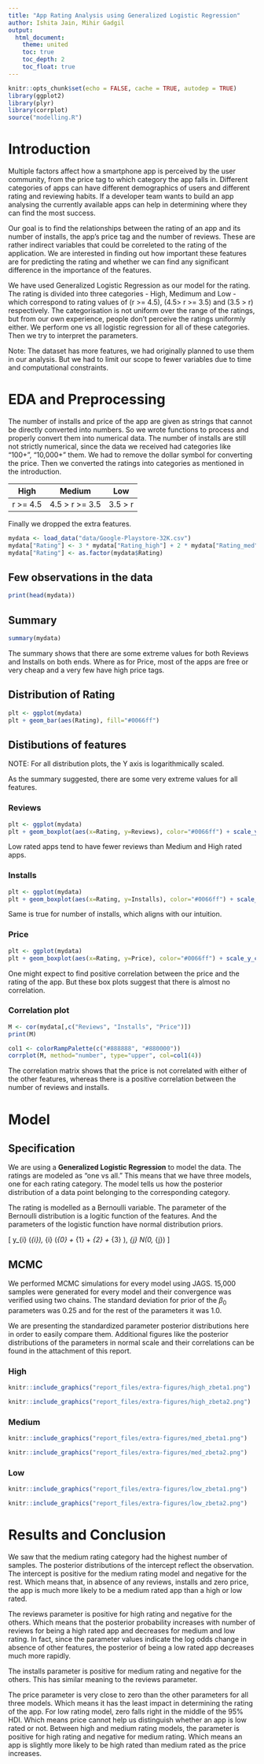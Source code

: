 ```yaml
---
title: "App Rating Analysis using Generalized Logistic Regression"
author: Ishita Jain, Mihir Gadgil
output:
  html_document:
    theme: united
    toc: true
    toc_depth: 2
    toc_float: true
---
```


```r
knitr::opts_chunk$set(echo = FALSE, cache = TRUE, autodep = TRUE)
library(ggplot2)
library(plyr)
library(corrplot)
source("modelling.R")
```

# Introduction

Multiple factors affect how a smartphone app is perceived by the user community, from the price tag to which category the app falls in. Different categories of apps can have different demographics of users and different rating and reviewing habits. If a developer team wants to build an app analysing the currently available apps can help in determining where they can find the most success.

Our goal is to find the relationships between the rating of an app and its number of installs, the app's price tag and the number of reviews. These are rather indirect variables that could be correleted to the rating of the application. We are interested in finding out how important these features are for predicting the rating and whether we can find any significant difference in the importance of the features.

We have used Generalized Logistic Regression as our model for the rating. The rating is divided into three categories - High, Medimum and Low - which correspond to rating values of (r >= 4.5), (4.5> r >= 3.5) and (3.5 > r) respectively. The categorisation is not uniform over the range of the ratings, but from our own experience, people don't perceive the ratings uniformly either. We perform one vs all logistic regression for all of these categories. Then we try to interpret the parameters.

Note: The dataset has more features, we had originally planned to use them in our analysis. But we had to limit our scope to fewer variables due to time and computational constraints.

# EDA and Preprocessing

The number of installs and price of the app are given as strings that cannot be directly converted into numbers. So we wrote functions to process and properly convert them into numerical data. The number of installs are still not strictly numerical, since the data we received had categories like "100+", "10,000+" them. We had to remove the dollar symbol for converting the price. Then we converted the ratings into categories as mentioned in the introduction.

| High     | Medium         | Low     |
|:--------:|:--------------:|:-------:|
| r >= 4.5 | 4.5 > r >= 3.5 | 3.5 > r |

Finally we dropped the extra features.

```r
mydata <- load_data("data/Google-Playstore-32K.csv")
mydata["Rating"] <- 3 * mydata["Rating_high"] + 2 * mydata["Rating_med"] + 1 * mydata["Rating_low"]
mydata["Rating"] <- as.factor(mydata$Rating)
```

## Few observations in the data
```r
print(head(mydata))
```

## Summary
```r
summary(mydata)
```
The summary shows that there are some extreme values for both Reviews and Installs on both ends. Where as for Price, most of the apps are free or very cheap and a very few have high price tags.

## Distribution of Rating
```r
plt <- ggplot(mydata)
plt + geom_bar(aes(Rating), fill="#0066ff")
```

## Distibutions of features

NOTE: For all distribution plots, the Y axis is logarithmically scaled.

As the summary suggested, there are some very extreme values for all features.

### Reviews
```r
plt <- ggplot(mydata)
plt + geom_boxplot(aes(x=Rating, y=Reviews), color="#0066ff") + scale_y_continuous(trans = "log10")
```

Low rated apps tend to have fewer reviews than Medium and High rated apps.

### Installs
```r
plt <- ggplot(mydata)
plt + geom_boxplot(aes(x=Rating, y=Installs), color="#0066ff") + scale_y_continuous(trans = "log10")
```

Same is true for number of installs, which aligns with our intuition.

### Price
```r
plt <- ggplot(mydata)
plt + geom_boxplot(aes(x=Rating, y=Price), color="#0066ff") + scale_y_continuous(trans = "log10")
```

One might expect to find positive correlation between the price and the rating of the app. But these box plots suggest that there is almost no correlation.

### Correlation plot
```r
M <- cor(mydata[,c("Reviews", "Installs", "Price")])
print(M)
```

```r
col1 <- colorRampPalette(c("#888888", "#880000"))
corrplot(M, method="number", type="upper", col=col1(4))
```

The correlation matrix shows that the price is not correlated with either of the other features, whereas there is a positive correlation between the number of reviews and installs.

# Model

## Specification

We are using a **Generalized Logistic Regression** to model the data. The ratings are modeled as "one vs all." This means that we have three models, one for each rating category. The model tells us how the posterior distribution of a data point belonging to the corresponding category.

The rating is modelled as a Bernoulli variable. The parameter of the Bernoulli distribution is a logitic function of the features. And the parameters of the logistic function have normal distribution priors.

\[
y_{i} \leftarrow \mathrm{Bernoulli}\left(\mu_{i}\right), \mu_{i} \leftarrow \mathrm{logistic}\left(\beta_{0} + \beta_{1} \cdot \mathrm{Reviews} + \beta_{2} \cdot \mathrm{Installs} + \beta_{3} \cdot \mathrm{Price}\right), \beta_{j} \leftarrow N(0, \sigma_{j})
\]

## MCMC

We performed MCMC simulations for every model using JAGS. 15,000 samples were generated for every model and their convergence was verified using two chains. The standard deviation for prior of the $\beta_{0}$ parameters was 0.25 and for the rest of the parameters it was 1.0.

We are presenting the standardized parameter posterior distributions here in order to easily compare them. Additional figures like the posterior distributions of the parameters in normal scale and their correlations can be found in the attachment of this report.

### High
```r
knitr::include_graphics("report_files/extra-figures/high_zbeta1.png")
```
```r
knitr::include_graphics("report_files/extra-figures/high_zbeta2.png")
```

### Medium
```r
knitr::include_graphics("report_files/extra-figures/med_zbeta1.png")
```
```r
knitr::include_graphics("report_files/extra-figures/med_zbeta2.png")
```

### Low
```r
knitr::include_graphics("report_files/extra-figures/low_zbeta1.png")
```
```r
knitr::include_graphics("report_files/extra-figures/low_zbeta2.png")
```

# Results and Conclusion

We saw that the medium rating category had the highest number of samples. The posterior distributions of the intercept reflect the observation. The intercept is positive for the medium rating model and negative for the rest. Which means that, in absence of any reviews, installs and zero price, the app is much more likely to be a medium rated app than a high or low rated.

The reviews parameter is positive for high rating and negative for the others. Which means that the posterior probability increases with number of reviews for being a high rated app and decreases for medium and low rating. In fact, since the parameter values indicate the log odds change in absence of other features, the posterior of being a low rated app decreases much more rapidly.

The installs parameter is positive for medium rating and negative for the others. This has similar meaning to the reviews parameter.

The price parameter is very close to zero than the other parameters for all three models. Which means it has the least impact in determining the rating of the app. For low rating model, zero falls right in the middle of the 95% HDI. Which means price cannot help us distinguish whether an app is low rated or not. Between high and medium rating models, the parameter is positive for high rating and negative for medium rating. Which means an app is slightly more likely to be high rated than medium rated as the price increases.

